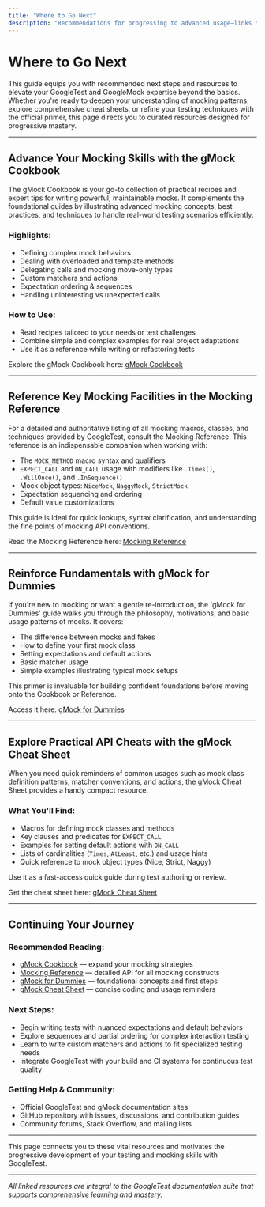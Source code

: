 ```yaml
---
title: "Where to Go Next"
description: "Recommendations for progressing to advanced usage—links to cookbook, cheat sheets, and the official primer to deepen your expertise."
---
```


# Where to Go Next

This guide equips you with recommended next steps and resources to elevate your GoogleTest and GoogleMock expertise beyond the basics. Whether you're ready to deepen your understanding of mocking patterns, explore comprehensive cheat sheets, or refine your testing techniques with the official primer, this page directs you to curated resources designed for progressive mastery.

---

## Advance Your Mocking Skills with the gMock Cookbook

The gMock Cookbook is your go-to collection of practical recipes and expert tips for writing powerful, maintainable mocks. It complements the foundational guides by illustrating advanced mocking concepts, best practices, and techniques to handle real-world testing scenarios efficiently.

### Highlights:
- Defining complex mock behaviors
- Dealing with overloaded and template methods
- Delegating calls and mocking move-only types
- Custom matchers and actions
- Expectation ordering & sequences
- Handling uninteresting vs unexpected calls

### How to Use:
- Read recipes tailored to your needs or test challenges
- Combine simple and complex examples for real project adaptations
- Use it as a reference while writing or refactoring tests

Explore the gMock Cookbook here: [gMock Cookbook](docs/gmock_cook_book.md)

---

## Reference Key Mocking Facilities in the Mocking Reference

For a detailed and authoritative listing of all mocking macros, classes, and techniques provided by GoogleTest, consult the Mocking Reference. This reference is an indispensable companion when working with:

- The `MOCK_METHOD` macro syntax and qualifiers
- `EXPECT_CALL` and `ON_CALL` usage with modifiers like `.Times()`, `.WillOnce()`, and `.InSequence()`
- Mock object types: `NiceMock`, `NaggyMock`, `StrictMock`
- Expectation sequencing and ordering
- Default value customizations

This guide is ideal for quick lookups, syntax clarification, and understanding the fine points of mocking API conventions.

Read the Mocking Reference here: [Mocking Reference](docs/reference/mocking.md)

---

## Reinforce Fundamentals with gMock for Dummies

If you're new to mocking or want a gentle re-introduction, the 'gMock for Dummies' guide walks you through the philosophy, motivations, and basic usage patterns of mocks. It covers:

- The difference between mocks and fakes
- How to define your first mock class
- Setting expectations and default actions
- Basic matcher usage
- Simple examples illustrating typical mock setups

This primer is invaluable for building confident foundations before moving onto the Cookbook or Reference.

Access it here: [gMock for Dummies](docs/gmock_for_dummies.md)

---

## Explore Practical API Cheats with the gMock Cheat Sheet

When you need quick reminders of common usages such as mock class definition patterns, matcher conventions, and actions, the gMock Cheat Sheet provides a handy compact resource.

### What You'll Find:
- Macros for defining mock classes and methods
- Key clauses and predicates for `EXPECT_CALL`
- Examples for setting default actions with `ON_CALL`
- Lists of cardinalities (`Times`, `AtLeast`, etc.) and usage hints
- Quick reference to mock object types (Nice, Strict, Naggy)

Use it as a fast-access quick guide during test authoring or review.

Get the cheat sheet here: [gMock Cheat Sheet](docs/gmock_cheat_sheet.md)

---

## Continuing Your Journey

### Recommended Reading:
- [gMock Cookbook](docs/gmock_cook_book.md) — expand your mocking strategies
- [Mocking Reference](docs/reference/mocking.md) — detailed API for all mocking constructs
- [gMock for Dummies](docs/gmock_for_dummies.md) — foundational concepts and first steps
- [gMock Cheat Sheet](docs/gmock_cheat_sheet.md) — concise coding and usage reminders

### Next Steps:
- Begin writing tests with nuanced expectations and default behaviors
- Explore sequences and partial ordering for complex interaction testing
- Learn to write custom matchers and actions to fit specialized testing needs
- Integrate GoogleTest with your build and CI systems for continuous test quality

### Getting Help & Community:
- Official GoogleTest and gMock documentation sites
- GitHub repository with issues, discussions, and contribution guides
- Community forums, Stack Overflow, and mailing lists

---

This page connects you to these vital resources and motivates the progressive development of your testing and mocking skills with GoogleTest.

---

*All linked resources are integral to the GoogleTest documentation suite that supports comprehensive learning and mastery.*
